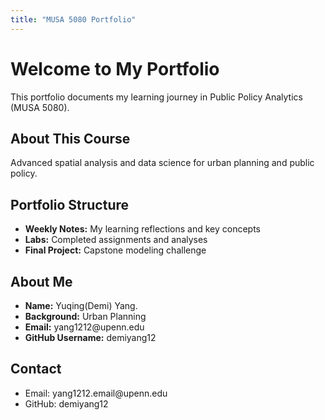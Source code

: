 ```yaml
---
title: "MUSA 5080 Portfolio"
---
```


# Welcome to My Portfolio

This portfolio documents my learning journey in Public Policy Analytics (MUSA 5080).

## About This Course
Advanced spatial analysis and data science for urban planning and public policy.

## Portfolio Structure
- **Weekly Notes:** My learning reflections and key concepts
- **Labs:** Completed assignments and analyses
- **Final Project:** Capstone modeling challenge

## About Me
- **Name:** Yuqing(Demi) Yang.
- **Background:** Urban Planning
- **Email:** yang1212@upenn.edu
- **GitHub Username:** demiyang12


## Contact
- Email: yang1212.email@upenn.edu
- GitHub: demiyang12
